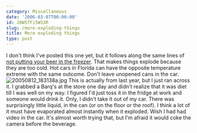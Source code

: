 ```yaml
---
category: Miscellaneous
date: '2006-03-07T00:00:00'
id: 20WSfFi5W1XR
slug: /more-exploding-things
title: More exploding things
type: post
---
```


I don't think I've posted this one yet, but it follows along the
same lines of
[not putting your beer in the freezer](http://www.alanwsmith.com/blog/2006/02/21/dont-put-your-beer-in-the-freezer).
That makes things explode because they are too cold. Hot cars in
Florida can have the opposite temperature extreme with the same
outcome. Don't leave unopened cans in the car.
![20050812\_183138a.jpg](http://www.alanwsmith.com/blog/wp-content/uploads/2006/03/20050812_183138a.jpg "20050812_183138a.jpg")
This is actually from last year, but I just ran across it. I
grabbed a Barq's at the store one day and didn't realize that it
was diet till I was well on my way. I figured I'd just toss it in
the fridge at work and someone would drink it. Only, I didn't take
it out of my car. There was surprisingly little liquid, in the can
(or on the floor or the roof). I think a lot of it must have
evaporated almost instantly when it exploded. Wish I had had video
in the car. It's almost worth trying that, but I'm afraid it would
coke the camera before the beverage.